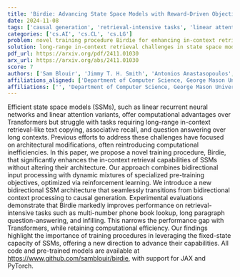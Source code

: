 ```yaml
---
title: 'Birdie: Advancing State Space Models with Reward-Driven Objectives and Curricula'
date: 2024-11-08
tags: ['causal generation', 'retrieval-intensive tasks', 'linear attention variants', 'question answering', 'text copying', 'specialized pre-training objectives', 'bidirectional input processing', 'linear recurrent neural networks', 'architectural modifications', 'computational efficiency', 'training procedure', 'bidirectional SSM architecture', 'Transformers', 'in-context retrieval', 'associative recall', 'reinforcement learning', 'long paragraph question-answering', 'infilling', 'multi-number phone book lookup', 'state space models']
categories: ['cs.AI', 'cs.CL', 'cs.LG']
problem: novel training procedure Birdie for enhancing in-context retrieval capabilities
solution: long-range in-context retrieval challenges in state space models
pdf_url: https://arxiv.org/pdf/2411.01030
arx_url: https://arxiv.org/abs/2411.01030
score: 7
authors: ['Sam Blouir', 'Jimmy T. H. Smith', 'Antonios Anastasopoulos', 'Amarda Shehu', 'Jimmy T.H. Smith']
affiliations_aligned: ['Department of Computer Science, George Mason University, Fairfax, VA', '', 'Department of Computer Science, George Mason University, Fairfax, VA; Archimedes AI, Athena RC, Athens, Greece', 'Department of Computer Science, George Mason University, Fairfax, VA', 'Stanford University, Stanford, CA']
affiliations: ['', 'Department of Computer Science, George Mason University, Fairfax, VA; Archimedes AI, Athena RC, Athens, Greece', 'Stanford University, Stanford, CA', 'Department of Computer Science, George Mason University, Fairfax, VA']
---
```



Efficient state space models (SSMs), such as linear recurrent neural networks and linear attention variants, offer computational advantages over Transformers but struggle with tasks requiring long-range in-context retrieval-like text copying, associative recall, and question answering over long contexts. Previous efforts to address these challenges have focused on architectural modifications, often reintroducing computational inefficiencies. In this paper, we propose a novel training procedure, Birdie, that significantly enhances the in-context retrieval capabilities of SSMs without altering their architecture. Our approach combines bidirectional input processing with dynamic mixtures of specialized pre-training objectives, optimized via reinforcement learning. We introduce a new bidirectional SSM architecture that seamlessly transitions from bidirectional context processing to causal generation. Experimental evaluations demonstrate that Birdie markedly improves performance on retrieval-intensive tasks such as multi-number phone book lookup, long paragraph question-answering, and infilling. This narrows the performance gap with Transformers, while retaining computational efficiency. Our findings highlight the importance of training procedures in leveraging the fixed-state capacity of SSMs, offering a new direction to advance their capabilities. All code and pre-trained models are available at https://www.github.com/samblouir/birdie, with support for JAX and PyTorch.
